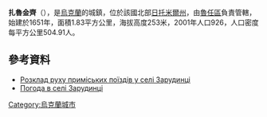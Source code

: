 {{coord|49|39|12|N|29|11|32|E|scale:30000|display=title}}

'''扎魯金齊'''（{{lang-uk|Зарудинці}}），是[[烏克蘭|烏克蘭]]的城鎮，位於該國北部[[日托米爾州|日托米爾州]]，由[[魯任區|魯任區]]負責管轄，始建於1651年，面積1.83平方公里，海拔高度253米，2001年人口926，人口密度每平方公里504.91人。

==參考資料==
* [http://swrailway.gov.ua/timetable/eltrain/?sid=716&lng= Розклад руху приміських поїздів у селі Зарудинці] {{Wayback|url=http://swrailway.gov.ua/timetable/eltrain/?sid=716&lng= |date=20180103064607 }}
* [http://weather.in.ua/ua/zhitomirskaja/8617 Погода в селі Зарудинці] {{Wayback|url=http://weather.in.ua/ua/zhitomirskaja/8617 |date=20160305080305 }}
  
{{Ukraine-geo-stub}}
[[Category:烏克蘭城市|Category:烏克蘭城市]]